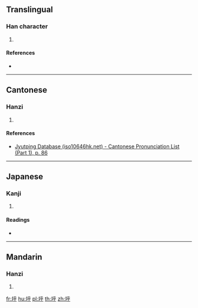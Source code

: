 ==Translingual==

===Han character===
{{Han char|rn=32|rad=土|as=05|sn=8|four=42149|canj=GHFD|ids=⿰土乎}}

# {{defn|Han|sort=土05}}

====References====
* {{Han ref|kx=0227.140|dkj=05010|dj=0462.300|hdz=10433.060|uh=5780|ud=22400|bh=CBF9|bd=52217}}

----

==Cantonese==

===Hanzi===
{{yue-hanzi|jyut=[[fu1]]|y=fu1}}

# {{defn|lang=yue|sort=土05}}

====References====
* [http://www.iso10646hk.net/jp/document/download.jsp Jyutping Database (iso10646hk.net) - Cantonese Pronunciation List (Part 1), p. 86]

----

==Japanese==

===Kanji===
{{ja-kanji|grade=|rs=土05}}

# {{defn|lang=ja|sort=土05}}

====Readings====
* {{ja-readings|on=[[こ]] (ko), [[く]] (ku)|kun=[[かまへ]] (kamahe), [[わずらはい]] (wazurahai)}}

----

==Mandarin==

===Hanzi===
{{cmn-hanzi|pin=[[hū]] ([[hu1]])|wg=hu<sup>1</sup>}}

# {{defn|lang=cmn|sort=土05}}

[[fr:垀]]
[[hu:垀]]
[[pl:垀]]
[[th:垀]]
[[zh:垀]]